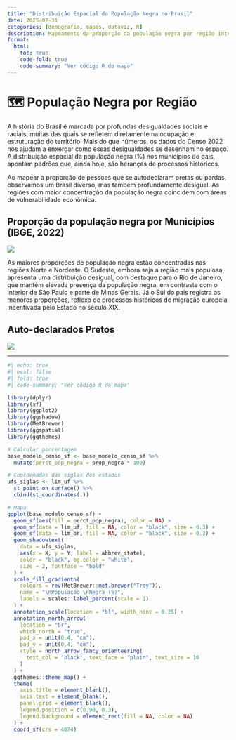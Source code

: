 ```yaml
---
title: "Distribuição Espacial da População Negra no Brasil"
date: 2025-07-31
categories: [demografia, mapas, dataviz, R]
description: Mapeamento da proporção da população negra por região intermediária com base no Censo 2022.
format:
  html:
    toc: true
    code-fold: true
    code-summary: "Ver código R do mapa"
---
```


# 🗺️ População Negra por Região

A história do Brasil é marcada por profundas desigualdades sociais e raciais, muitas das quais se refletem diretamente na ocupação e estruturação do território. Mais do que números, os dados do Censo 2022 nos ajudam a enxergar como essas desigualdades se desenham no espaço. A distribuição espacial da população negra (%) nos municipios do país, apontam padrões que, ainda hoje, são heranças de processos históricos.

Ao mapear a proporção de pessoas que se autodeclaram pretas ou pardas, observamos um Brasil diverso, mas também profundamente desigual. As regiões com maior concentração da população negra coincidem com áreas de vulnerabilidade econômica.

## Proporção da população negra por Municípios (IBGE, 2022)

![](/img/mapa_proporcao_negros.png)

As maiores proporções de população negra estão concentradas nas regiões Norte e Nordeste. O Sudeste, embora seja a região mais populosa, apresenta uma distribuição desigual, com destaque para o Rio de Janeiro, que mantém elevada presença da população negra, em contraste com o interior de São Paulo e parte de Minas Gerais. Já o Sul do país registra as menores proporções, reflexo de processos históricos de migração europeia incentivada pelo Estado no século XIX.

## Auto-declarados Pretos

![](mapa_pretos.png)

------------------------------------------------------------------------

```r
#| echo: true
#| eval: false
#| fold: true
#| code-summary: "Ver código R do mapa"

library(dplyr)
library(sf)
library(ggplot2)
library(ggshadow)
library(MetBrewer)
library(ggspatial)
library(ggthemes)

# Calcular porcentagem
base_modelo_censo_sf <- base_modelo_censo_sf %>%
  mutate(perct_pop_negra = prop_negra * 100)

# Coordenadas das siglas dos estados
ufs_siglas <- lim_uf %>%
  st_point_on_surface() %>%
  cbind(st_coordinates(.))

# Mapa
ggplot(base_modelo_censo_sf) +
  geom_sf(aes(fill = perct_pop_negra), color = NA) +
  geom_sf(data = lim_uf, fill = NA, color = "black", size = 0.3) +
  geom_sf(data = lim_br, fill = NA, color = "black", size = 0.3) +
  geom_shadowtext(
    data = ufs_siglas,
    aes(x = X, y = Y, label = abbrev_state),
    color = "black", bg.color = "white",
    size = 2, fontface = "bold"
  ) +
  scale_fill_gradientn(
    colours = rev(MetBrewer::met.brewer("Troy")),
    name = "\nPopulação \nNegra (%)",
    labels = scales::label_percent(scale = 1)
  ) +
  annotation_scale(location = "bl", width_hint = 0.25) +
  annotation_north_arrow(
    location = "br",
    which_north = "true",
    pad_x = unit(0.4, "cm"),
    pad_y = unit(0.4, "cm"),
    style = north_arrow_fancy_orienteering(
      text_col = "black", text_face = "plain", text_size = 10
    )
  ) +
  ggthemes::theme_map() +
  theme(
    axis.title = element_blank(),
    axis.text = element_blank(),
    panel.grid = element_blank(),
    legend.position = c(0.90, 0.3),
    legend.background = element_rect(fill = NA, color = NA)
  ) +
  coord_sf(crs = 4674)


```
